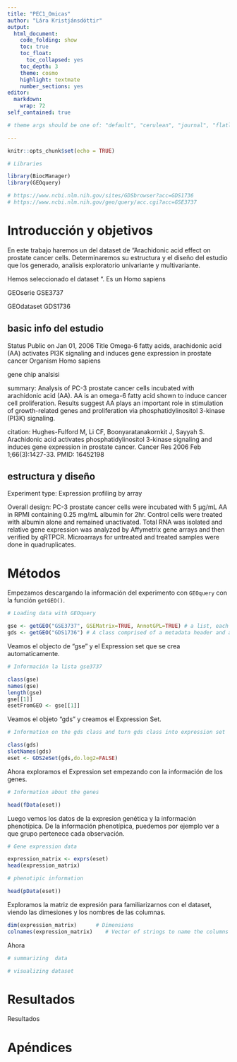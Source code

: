 ```yaml
---
title: "PEC1_Omicas"
author: "Lára Kristjánsdóttir"
output:
  html_document:
    code_folding: show
    toc: true
    toc_float:
      toc_collapsed: yes
    toc_depth: 3
    theme: cosmo
    highlight: textmate
    number_sections: yes
editor: 
  markdown: 
    wrap: 72
self_contained: true

# theme args should be one of: "default", "cerulean", "journal", "flatly", "darkly", "readable", "spacelab", "united", "cosmo", "lumen", "paper", "sandstone", "simplex", "yeti"

---
```



```r
knitr::opts_chunk$set(echo = TRUE)
```

```r
# Libraries

library(BiocManager)
library(GEOquery)
```

```r


# https://www.ncbi.nlm.nih.gov/sites/GDSbrowser?acc=GDS1736
# https://www.ncbi.nlm.nih.gov/geo/query/acc.cgi?acc=GSE3737

```


# Introducción y objetivos
En este trabajo haremos un  del dataset de "Arachidonic acid effect on prostate cancer cells. Determinaremos su estructura y el diseño del estudio que los generado, analisis exploratorio univariante y multivariante. 

Hemos seleccionado el dataset ". Es un 
Homo sapiens

GEOserie GSE3737

GEOdataset GDS1736

## basic info del estudio
Status 	Public on Jan 01, 2006
Title 	Omega-6 fatty acids, arachidonic acid (AA) activates PI3K signaling and induces gene expression in prostate cancer
Organism 	Homo sapiens

gene chip analsisi


summary: 
Analysis of PC-3 prostate cancer cells incubated with arachidonic acid (AA). AA is an omega-6 fatty acid shown to induce cancer cell proliferation. Results suggest AA plays an important role in stimulation of growth-related genes and proliferation via phosphatidylinositol 3-kinase (PI3K) signaling.

citation:     Hughes-Fulford M, Li CF, Boonyaratanakornkit J, Sayyah S. Arachidonic acid activates phosphatidylinositol 3-kinase signaling and induces gene expression in prostate cancer. Cancer Res 2006 Feb 1;66(3):1427-33. PMID: 16452198

## estructura y diseño 


Experiment type: 	Expression profiling by array

Overall design: 	PC-3 prostate cancer cells were incubated with 5 µg/mL AA in RPMI containing 0.25 mg/mL albumin for 2hr. Control cells were treated with albumin alone and remained unactivated. Total RNA was isolated and relative gene expression was analyzed by Affymetrix gene arrays and then verified by qRTPCR. Microarrays for untreated and treated samples were done in quadruplicates. 

# Métodos

Empezamos descargando la información del experimento con `GEOquery` con la función `getGEO()`. 
```r
# Loading data with GEOquery

gse <- getGEO("GSE3737", GSEMatrix=TRUE, AnnotGPL=TRUE) # a list, each of which elements is an expressionSet
gds <- getGEO("GDS1736") # A class comprised of a metadata header and a GEODataTable
```

Veamos el objecto de "gse" y el Expression set que se crea automaticamente.
```r
# Información la lista gse3737

class(gse)
names(gse)
length(gse)
gse[[1]]
esetFromGEO <- gse[[1]]

```
Veamos el objeto "gds" y creamos el Expression Set. 

```r
# Information on the gds class and turn gds class into expression set

class(gds)
slotNames(gds)
eset <- GDS2eSet(gds,do.log2=FALSE)

```
Ahora exploramos el Expression set empezando con la información de los genes.
```r
# Information about the genes

head(fData(eset)) 

```
Luego vemos los datos de la expresion genética y la información phenotípica. De la información phenotípica, puedemos por ejemplo ver a que grupo pertenece cada observación.
```r
# Gene expression data

expression_matrix <- exprs(eset)
head(expression_matrix) 
```


```r
# phenotipic information

head(pData(eset)) 
```

Exploramos la matriz de expresión para familiarizarnos con el dataset, viendo las dimesiones y los nombres de las columnas. 

```r
dim(expression_matrix)      # Dimensions
colnames(expression_matrix)    # Vector of strings to name the columns
```
Ahora
```r
# summarizing  data

```

```r
# visualizing dataset

```


# Resultados
Resultados

# Apéndices

```r
```